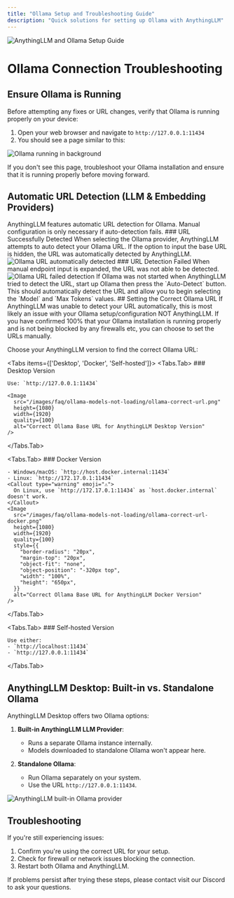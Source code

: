 ```yaml
---
title: "Ollama Setup and Troubleshooting Guide"
description: "Quick solutions for setting up Ollama with AnythingLLM"
---
```



<Image
  src="/images/faq/ollama-models-not-loading/header-image.png"
  height={1080}
  width={1920}
  quality={100}
  alt="AnythingLLM and Ollama Setup Guide"
/>

# Ollama Connection Troubleshooting

## Ensure Ollama is Running

Before attempting any fixes or URL changes, verify that Ollama is running properly on your device:

1. Open your web browser and navigate to `http://127.0.0.1:11434`
2. You should see a page similar to this:

<Image
  src="/images/faq/ollama-models-not-loading/ollama-running.png"
  height={1080}
  width={1920}
  quality={100}
  alt="Ollama running in background"
/>

If you don't see this page, troubleshoot your Ollama installation and ensure that it is running properly before moving forward.

## Automatic URL Detection (LLM & Embedding Providers)

<Callout type="info" emoji="ℹ️">
  AnythingLLM features automatic URL detection for Ollama. Manual configuration
  is only necessary if auto-detection fails.
</Callout>
### URL Successfully Detected When selecting the Ollama provider, AnythingLLM attempts
to auto detect your Ollama URL. If the option to input the base URL is hidden, the
URL was automatically detected by AnythingLLM.
<Image
  src="/images/faq/ollama-models-not-loading/ollama-detected-collapsed.png"
  height={1080}
  width={1920}
  quality={100}
  style={{
    "border-radius": "20px",
    "margin-top": "20px",
    "object-fit": "none",
    "object-position": "-320px top",
    width: "100%",
    height: "600px",
  }}
  alt="Ollama URL automatically detected"
/>
### URL Detection Failed When manual endpoint input is expanded, the URL was not
able to be detected.
<Image
  src="/images/faq/ollama-models-not-loading/ollama-cannot-detect.png"
  height={1080}
  width={1920}
  quality={100}
  style={{
    "border-radius": "20px",
    "margin-top": "20px",
    "object-fit": "none",
    "object-position": "-320px top",
    width: "100%",
    height: "650px",
  }}
  alt="Ollama URL failed detection"
/>
If Ollama was not started when AnythingLLM tried to detect the URL, start up Ollama
then press the `Auto-Detect` button. This should automatically detect the URL and
allow you to begin selecting the `Model` and `Max Tokens` values. ## Setting the
Correct Ollama URL
<Callout type="error" emoji="🚨">
  If AnythingLLM was unable to detect your URL automatically, this is most
  likely an issue with your Ollama setup/configuration NOT AnythingLLM.
</Callout>
If you have confirmed 100% that your Ollama installation is running properly and
is not being blocked by any firewalls etc, you can choose to set the URLs manually.

Choose your AnythingLLM version to find the correct Ollama URL:

<Tabs items={['Desktop', 'Docker', 'Self-hosted']}>
  <Tabs.Tab>
    ### Desktop Version

    Use: `http://127.0.0.1:11434`

    <Image
      src="/images/faq/ollama-models-not-loading/ollama-correct-url.png"
      height={1080}
      width={1920}
      quality={100}
      alt="Correct Ollama Base URL for AnythingLLM Desktop Version"
    />

  </Tabs.Tab>

  <Tabs.Tab>
    ### Docker Version

    - Windows/macOS: `http://host.docker.internal:11434`
    - Linux: `http://172.17.0.1:11434`
    <Callout type="warning" emoji="⚠️">
      On Linux, use `http://172.17.0.1:11434` as `host.docker.internal` doesn't work.
    </Callout>
    <Image
      src="/images/faq/ollama-models-not-loading/ollama-correct-url-docker.png"
      height={1080}
      width={1920}
      quality={100}
      style={{
        "border-radius": "20px",
        "margin-top": "20px",
        "object-fit": "none",
        "object-position": "-320px top",
        "width": "100%",
        "height": "650px",
      }}
      alt="Correct Ollama Base URL for AnythingLLM Docker Version"
    />

  </Tabs.Tab>

  <Tabs.Tab>
    ### Self-hosted Version

    Use either:
    - `http://localhost:11434`
    - `http://127.0.0.1:11434`

  </Tabs.Tab>
</Tabs>

## AnythingLLM Desktop: Built-in vs. Standalone Ollama

AnythingLLM Desktop offers two Ollama options:

1. **Built-in AnythingLLM LLM Provider**:

   - Runs a separate Ollama instance internally.
   - Models downloaded to standalone Ollama won't appear here.

2. **Standalone Ollama**:
   - Run Ollama separately on your system.
   - Use the URL `http://127.0.0.1:11434`.

<Image
  src="/images/faq/ollama-models-not-loading/anythingllm-ollama-provider.png"
  height={1080}
  width={1920}
  quality={100}
  alt="AnythingLLM built-in Ollama provider"
/>

## Troubleshooting

If you're still experiencing issues:

1. Confirm you're using the correct URL for your setup.
2. Check for firewall or network issues blocking the connection.
3. Restart both Ollama and AnythingLLM.

<Callout type="info" emoji="💡">
  If problems persist after trying these steps, please contact visit our Discord
  to ask your questions.
</Callout>
